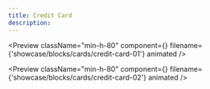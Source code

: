 ```yaml
---
title: Credit Card
description:
---
```


<Preview
  className="min-h-80"
  component={<CreditCard />}
  filename={'showcase/blocks/cards/credit-card-01'}
  animated
/>

<Spacer/>

<Preview
  className="min-h-80"
  component={<CreditCard2 />}
  filename={'showcase/blocks/cards/credit-card-02'}
  animated
/>

